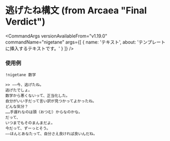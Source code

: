 

# 逃げたね構文 (from Arcaea "Final Verdict")

<CommandArgs
  versionAvailableFrom="v1.19.0"
  commandName="nigetane"
  args={[
    {
      name: 'テキスト',
      about: 'テンプレートに挿入するテキストです。'
    }
  ]}
/>

### 使用例

`!nigetane 数学`

```
>> ――今、逃げたね。
逃げたでしょ。
数学から悪くないって、正当化した。
自分がいい子だって言い訳が見つかってよかったね。
どんな気分？
……手遅れなのは頭（おつむ）からなのかな。
だって、
いつまでもそのまんまだよ。
今だって、ずーっとそう。
――ほんとあなたって、自分さえ良ければ良いんだね。
```
